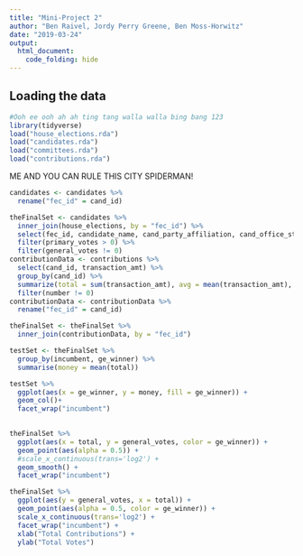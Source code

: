 ```yaml
---
title: "Mini-Project 2"
author: "Ben Raivel, Jordy Perry Greene, Ben Moss-Horwitz"
date: "2019-03-24"
output: 
  html_document:
    code_folding: hide
---
```



## Loading the data



```r
#Ooh ee ooh ah ah ting tang walla walla bing bang 123
library(tidyverse)
load("house_elections.rda")
load("candidates.rda")
load("committees.rda")
load("contributions.rda")
```
ME AND YOU CAN RULE THIS CITY SPIDERMAN!


```r
candidates <- candidates %>%
  rename("fec_id" = cand_id)
```

```r
theFinalSet <- candidates %>%
  inner_join(house_elections, by = "fec_id") %>%
  select(fec_id, candidate_name, cand_party_affiliation, cand_office_state, incumbent, primary_votes, general_votes, ge_winner) %>%
  filter(primary_votes > 0) %>%
  filter(general_votes != 0)
contributionData <- contributions %>%
  select(cand_id, transaction_amt) %>%
  group_by(cand_id) %>%
  summarize(total = sum(transaction_amt), avg = mean(transaction_amt), number = n()) %>%
  filter(number != 0)
contributionData <- contributionData %>%
  rename("fec_id" = cand_id)

theFinalSet <- theFinalSet %>%
  inner_join(contributionData, by = "fec_id")

testSet <- theFinalSet %>%
  group_by(incumbent, ge_winner) %>%
  summarise(money = mean(total))

testSet %>%
  ggplot(aes(x = ge_winner, y = money, fill = ge_winner)) +
  geom_col()+
  facet_wrap("incumbent")
  
```

```r
theFinalSet %>%
  ggplot(aes(x = total, y = general_votes, color = ge_winner)) +
  geom_point(aes(alpha = 0.5)) +
  #scale_x_continuous(trans='log2') + 
  geom_smooth() +
  facet_wrap("incumbent")
```

```r
theFinalSet %>%
  ggplot(aes(y = general_votes, x = total)) +
  geom_point(aes(alpha = 0.5, color = ge_winner)) +
  scale_x_continuous(trans='log2') + 
  facet_wrap("incumbent") + 
  xlab("Total Contributions") + 
  ylab("Total Votes")
```

